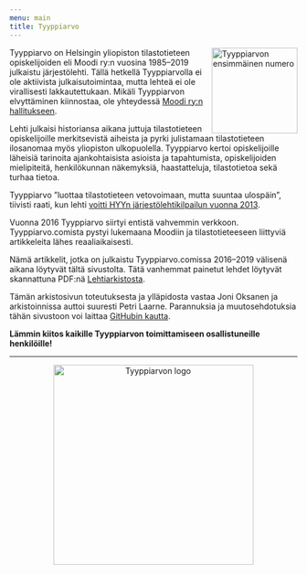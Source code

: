 ```yaml
---
menu: main
title: Tyyppiarvo
---
```


<img src="/images/tyyppiarvo_kansi_1985.png" alt="Tyyppiarvon ensimmäinen numero" align="right" width = "150px"/>

Tyyppiarvo on Helsingin yliopiston tilastotieteen opiskelijoiden eli Moodi ry:n vuosina 1985--2019 julkaistu järjestölehti. Tällä hetkellä Tyyppiarvolla ei ole aktiivista julkaisutoimintaa, mutta lehteä ei ole virallisesti lakkautettukaan. Mikäli Tyyppiarvon elvyttäminen kiinnostaa, ole yhteydessä [Moodi ry:n hallitukseen](https://blogs.helsinki.fi/moodi-ry/jarjesto/hallitus/). 

Lehti julkaisi historiansa aikana juttuja tilastotieteen opiskelijoille merkitsevistä aiheista ja pyrki julistamaan tilastotieteen ilosanomaa myös yliopiston ulkopuolella. Tyyppiarvo kertoi opiskelijoille läheisiä tarinoita ajankohtaisista asioista ja tapahtumista, opiskelijoiden mielipiteitä, henkilökunnan näkemyksiä, haastatteluja, tilastotietoa sekä turhaa tietoa.

Tyyppiarvo ”luottaa tilastotieteen vetovoimaan, mutta suuntaa ulospäin”, tiivisti raati, kun lehti [voitti HYYn järjestölehtikilpailun vuonna 2013](https://blogs.helsinki.fi/moodi-ry/2013/11/tyyppiarvo-hyyn-jarjestokilpailun-lehtisarjan-voittaja/).



Vuonna 2016 Tyyppiarvo siirtyi entistä vahvemmin verkkoon. Tyyppiarvo.comista pystyi lukemaana Moodiin ja tilastotieteeseen liittyviä artikkeleita lähes reaaliaikaisesti. 

Nämä artikkelit, jotka on julkaistu Tyyppiarvo.comissa 2016--2019 välisenä aikana löytyvät tältä sivustolta. Tätä vanhemmat painetut lehdet löytyvät skannattuna PDF:nä [Lehtiarkistosta](/https://tyyppiarvo.netlify.app/archive/). 

Tämän arkistosivun toteutuksesta ja ylläpidosta vastaa Joni Oksanen ja arkistoinnissa auttoi suuresti Petri Laarne. Parannuksia ja muutosehdotuksia tähän sivustoon voi laittaa [GitHubin kautta](https://github.com/joniok/tyyppiarvo).

**Lämmin kiitos kaikille Tyyppiarvon toimittamiseen osallistuneille henkilöille!**

***


<center>
<img src="/images/tyyppiarvo_logo.png" alt="Tyyppiarvon logo" width = "350px"/>
</center>